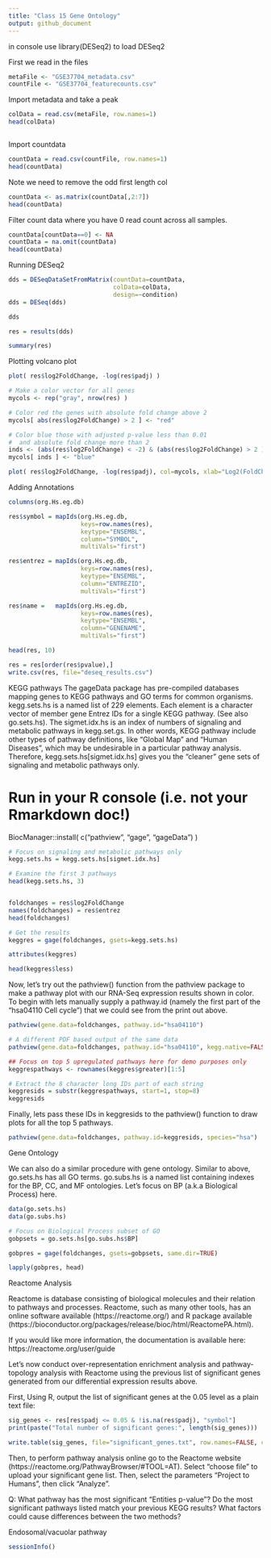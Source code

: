 ```yaml
---
title: "Class 15 Gene Ontology"
output: github_document
---
```


in console use library(DESeq2) to load DESeq2

First we read in the files 

```r
metaFile <- "GSE37704_metadata.csv"
countFile <- "GSE37704_featurecounts.csv"

```


Import metadata and take a peak

```r

colData = read.csv(metaFile, row.names=1)
head(colData)
```

```r

```

Import countdata


```r

countData = read.csv(countFile, row.names=1)
head(countData)

```


Note we need to remove the odd first length col


```r
countData <- as.matrix(countData[,2:7])
head(countData)
```


 Filter count data where you have 0 read count across all samples.

```r
countData[countData==0] <- NA
countData = na.omit(countData)
head(countData)
```


Running DESeq2

```r
dds = DESeqDataSetFromMatrix(countData=countData,
                             colData=colData,
                             design=~condition)
dds = DESeq(dds)
```

```r
dds

```

```r
res = results(dds)

```

```r
summary(res)

```

Plotting volcano plot 

```r
plot( res$log2FoldChange, -log(res$padj) )

```

```r
# Make a color vector for all genes
mycols <- rep("gray", nrow(res) )

# Color red the genes with absolute fold change above 2
mycols[ abs(res$log2FoldChange) > 2 ] <- "red"

# Color blue those with adjusted p-value less than 0.01
#  and absolute fold change more than 2
inds <- (abs(res$log2FoldChange) < -2) & (abs(res$log2FoldChange) > 2 )
mycols[ inds ] <- "blue"

plot( res$log2FoldChange, -log(res$padj), col=mycols, xlab="Log2(FoldChange)", ylab="-Log(P-value)" )
```


Adding Annotations

```r
columns(org.Hs.eg.db)
```

```r

res$symbol = mapIds(org.Hs.eg.db,
                    keys=row.names(res), 
                    keytype="ENSEMBL",
                    column="SYMBOL",
                    multiVals="first")

res$entrez = mapIds(org.Hs.eg.db,
                    keys=row.names(res),
                    keytype="ENSEMBL",
                    column="ENTREZID",
                    multiVals="first")

res$name =   mapIds(org.Hs.eg.db,
                    keys=row.names(res),
                    keytype="ENSEMBL",
                    column="GENENAME",
                    multiVals="first")

head(res, 10)
```

```r
res = res[order(res$pvalue),]
write.csv(res, file="deseq_results.csv")
```



KEGG pathways
The gageData package has pre-compiled databases mapping genes to KEGG pathways and GO terms for common organisms. kegg.sets.hs is a named list of 229 elements. Each element is a character vector of member gene Entrez IDs for a single KEGG pathway. (See also go.sets.hs). The sigmet.idx.hs is an index of numbers of signaling and metabolic pathways in kegg.set.gs. In other words, KEGG pathway include other types of pathway definitions, like "Global Map" and "Human Diseases", which may be undesirable in a particular pathway analysis. Therefore,  kegg.sets.hs[sigmet.idx.hs] gives you the "cleaner" gene sets of signaling and metabolic pathways only.


# Run in your R console (i.e. not your Rmarkdown doc!)
BiocManager::install( c("pathview", "gage", "gageData") )
```r
# Focus on signaling and metabolic pathways only
kegg.sets.hs = kegg.sets.hs[sigmet.idx.hs]

# Examine the first 3 pathways
head(kegg.sets.hs, 3)



```

```r
foldchanges = res$log2FoldChange
names(foldchanges) = res$entrez
head(foldchanges)
```

```r
# Get the results
keggres = gage(foldchanges, gsets=kegg.sets.hs)
```

```r
attributes(keggres)

```

```r
head(keggres$less)
```

Now, let's try out the pathview() function from the pathview package to make a pathway plot with our RNA-Seq expression results shown in color.
To begin with lets manually supply a pathway.id (namely the first part of the "hsa04110 Cell cycle") that we could see from the print out above.


```r
pathview(gene.data=foldchanges, pathway.id="hsa04110")

```
```r
# A different PDF based output of the same data
pathview(gene.data=foldchanges, pathway.id="hsa04110", kegg.native=FALSE)
```
```r
## Focus on top 5 upregulated pathways here for demo purposes only
keggrespathways <- rownames(keggres$greater)[1:5]

# Extract the 8 character long IDs part of each string
keggresids = substr(keggrespathways, start=1, stop=8)
keggresids
```


Finally, lets pass these IDs in keggresids to the pathview() function to draw plots for all the top 5 pathways.

```r
pathview(gene.data=foldchanges, pathway.id=keggresids, species="hsa")
```


Gene Ontology

We can also do a similar procedure with gene ontology. Similar to above, go.sets.hs has all GO terms. go.subs.hs is a named list containing indexes for the BP, CC, and MF ontologies. Let’s focus on BP (a.k.a Biological Process) here.

```r
data(go.sets.hs)
data(go.subs.hs)

# Focus on Biological Process subset of GO
gobpsets = go.sets.hs[go.subs.hs$BP]

gobpres = gage(foldchanges, gsets=gobpsets, same.dir=TRUE)

lapply(gobpres, head)
```


Reactome Analysis

Reactome is database consisting of biological molecules and their relation to pathways and processes. Reactome, such as many other tools, has an online software available (https://reactome.org/) and R package available (https://bioconductor.org/packages/release/bioc/html/ReactomePA.html).

If you would like more information, the documentation is available here: https://reactome.org/user/guide

Let's now conduct over-representation enrichment analysis and pathway-topology analysis with Reactome using the previous list of significant genes generated from our differential expression results above.

First, Using R, output the list of significant genes at the 0.05 level as a plain text file:

```r
sig_genes <- res[res$padj <= 0.05 & !is.na(res$padj), "symbol"]
print(paste("Total number of significant genes:", length(sig_genes)))
```

```r
write.table(sig_genes, file="significant_genes.txt", row.names=FALSE, col.names=FALSE, quote=FALSE)

```

Then, to perform pathway analysis online go to the Reactome website (https://reactome.org/PathwayBrowser/#TOOL=AT). Select “choose file” to upload your significant gene list. Then, select the parameters “Project to Humans”, then click “Analyze”.

Q: What pathway has the most significant “Entities p-value”? Do the most significant pathways listed match your previous KEGG results? What factors could cause differences between the two methods?


Endosomal/vacuolar pathway 


```r
sessionInfo()
```

